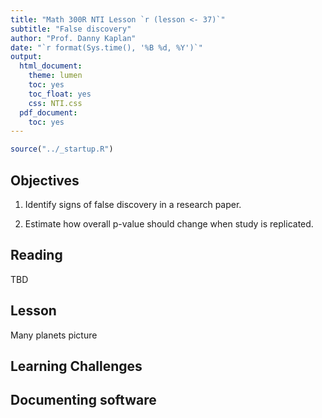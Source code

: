 ```yaml
---
title: "Math 300R NTI Lesson `r (lesson <- 37)`"
subtitle: "False discovery"
author: "Prof. Danny Kaplan"
date: "`r format(Sys.time(), '%B %d, %Y')`"
output:
  html_document:
    theme: lumen
    toc: yes
    toc_float: yes
    css: NTI.css
  pdf_document:
    toc: yes
---
```



```r
source("../_startup.R")
```


## Objectives

#. Identify signs of false discovery in a research paper.

#. Estimate how overall p-value should change when study is replicated.


## Reading

TBD


## Lesson

Many planets picture



## Learning Challenges



## Documenting software

  

